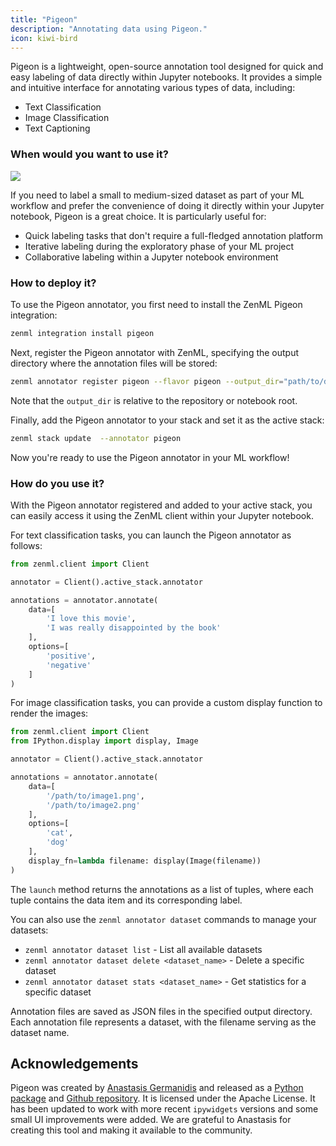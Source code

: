 ```yaml
---
title: "Pigeon"
description: "Annotating data using Pigeon."
icon: kiwi-bird
---
```


Pigeon is a lightweight, open-source annotation tool designed for quick and easy labeling of data directly within Jupyter notebooks. It provides a simple and intuitive interface for annotating various types of data, including:

* Text Classification
* Image Classification
* Text Captioning

### When would you want to use it?

<Frame caption="Pigeon annotator interface">
  <img src="/images/stack-components/stack-components-36.avif"/>
</Frame>

If you need to label a small to medium-sized dataset as part of your ML workflow and prefer the convenience of doing it directly within your Jupyter notebook, Pigeon is a great choice. It is particularly useful for:

* Quick labeling tasks that don't require a full-fledged annotation platform
* Iterative labeling during the exploratory phase of your ML project
* Collaborative labeling within a Jupyter notebook environment

### How to deploy it?

To use the Pigeon annotator, you first need to install the ZenML Pigeon integration:

```bash
zenml integration install pigeon
```

Next, register the Pigeon annotator with ZenML, specifying the output directory where the annotation files will be stored:

```bash
zenml annotator register pigeon --flavor pigeon --output_dir="path/to/dir"
```

Note that the `output_dir` is relative to the repository or notebook root.

Finally, add the Pigeon annotator to your stack and set it as the active stack:

```bash
zenml stack update  --annotator pigeon
```

Now you're ready to use the Pigeon annotator in your ML workflow!

### How do you use it?

With the Pigeon annotator registered and added to your active stack, you can easily access it using the ZenML client within your Jupyter notebook.

For text classification tasks, you can launch the Pigeon annotator as follows:

```py
from zenml.client import Client

annotator = Client().active_stack.annotator

annotations = annotator.annotate(
    data=[
        'I love this movie',
        'I was really disappointed by the book'
    ],
    options=[
        'positive',
        'negative'
    ]
)
```

For image classification tasks, you can provide a custom display function to render the images:

```py
from zenml.client import Client
from IPython.display import display, Image

annotator = Client().active_stack.annotator

annotations = annotator.annotate(
    data=[
        '/path/to/image1.png',
        '/path/to/image2.png'
    ],
    options=[
        'cat',
        'dog'
    ],
    display_fn=lambda filename: display(Image(filename))
)
```

The `launch` method returns the annotations as a list of tuples, where each tuple contains the data item and its corresponding label.

You can also use the `zenml annotator dataset` commands to manage your datasets:

* `zenml annotator dataset list` \- List all available datasets
* `zenml annotator dataset delete <dataset_name>` \- Delete a specific dataset
* `zenml annotator dataset stats <dataset_name>` \- Get statistics for a specific dataset

Annotation files are saved as JSON files in the specified output directory. Each annotation file represents a dataset, with the filename serving as the dataset name.

## Acknowledgements

Pigeon was created by [Anastasis Germanidis](https://github.com/agermanidis) and released as a [Python package](https://pypi.org/project/pigeon-jupyter/) and [Github repository](https://github.com/agermanidis/pigeon). It is licensed under the Apache License. It has been updated to work with more recent `ipywidgets` versions and some small UI improvements were added. We are grateful to Anastasis for creating this tool and making it available to the community.

